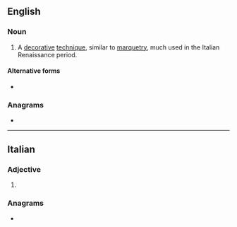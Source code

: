 ==English==
{{wikipedia}}

===Noun===
{{en-noun|-}}

# {{lb|en|art}} A [[decorative]] [[technique]], similar to [[marquetry]], much used in the Italian Renaissance period.

====Alternative forms====
* {{l|en|certosino}}

===Anagrams===
* {{anagrams|en|a=aceinorst|Tiscareno|actioners|actorines|anoretics|atroscine|creations|narcotise|neo-racist|neoracist|reactions|tricosane}}

----

==Italian==

===Adjective===
{{head|it|adjective form}}

# {{feminine singular of|it|certosino}}

===Anagrams===
* {{anagrams|it|a=aceinorst|censorati|consterai|costernai|necrosati|rosicante|sconterai|scorniate|sincerato|trisecano}}